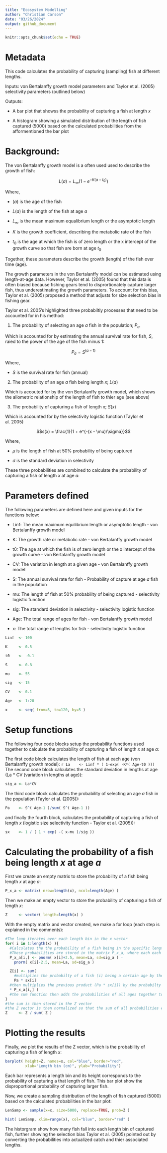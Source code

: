 ```yaml
---
title: "Ecosystem Modelling"
author: "Christian Carson"
date: "03/26/2024"
output: github_document
---
```


```r
knitr::opts_chunk$set(echo = TRUE)
```
# Metadata
This code calculates the probability of capturing (sampling) fish at different lengths.

Inputs: 
von Bertalanffy growth model parameters and Taylor et al. (2005) selectivity parameters (outlined below)

Outputs: 

- A bar plot that showss the probability of capturing a fish at length $x$

- A histogram showing a simulated distribution of the length of fish captured (5000) based on the calculated probabilities from the afformentioned the bar plot

# Background:

The von Bertalanffy growth model is a often used used to describe the growth of fish:

$$L(a) = L_{\infty} (1 - e^{-K(a - t_0)})$$

Where,

- $(a)$ is the age of the fish

- $L(a)$ is the length of the fish at age $a$

- $L_{\infty}$ is the mean maximum equalibrium length or the asymptotic length
 
- $K$ is the growth coefficient, describing the metabolic rate of the fish

- $t_0$ is the age at which the fish is of zero length or the x intercept of the growth curve so that fish are born at age $t_0$

Together, these parameters describe the growth (length) of the fish over time (age).

The growth parameters in the von Bertalanffy  model can be estimated using length-at-age data. However, Taylor et al. (2005) found that this data is often biased because fishing gears tend to disprortionately capture larger fish, thus underestimating the growth parameters.
To account for this bias, Taylor et al. (2005) proposed a method that adjusts for size selection bias in fishing gear. 

Taylor et al. 2005's highlighted three probabiltiy processes that need to be accounted for in his method:

1. The probability of selecting an age $a$ fish in the population; $P_a$
 
 Which is accounted for by estimating the annual survival rate for fish, $S$, raied to the power of the age of the fish minus 1:

$$P_a = S^{(a-1)}$$

Where,

- $S$ is the survival rate for fish (annual)

2. The probability of an age $a$ fish being length $x$; $L(a)$

Which is accouted for by the von Bertalanffy growth model, which shows the allometric relationship of the length of fish to thier age (see above)

3. The probability of capturing a fish of length $x$; $S(x)$

Which is accounted for by the selectivity logistic function (Taylor et al. 2005) 

$$s(x) = \frac{1}{1 + e^{-(x - \mu)/\sigma}}$$

Where,

- $\mu$ is the length of fish at 50% probability of being captured

- $\sigma$ is the standard deviation in selectivity

These three probabilities are combined to calculate the probability of capturing a fish of length $x$ at age $a$:

# Parameters defined
The following parameters are defined here and given inputs for the functions below:

- Linf: The mean maximum equilibrium length or asymptotic length - von Bertalanffy growth model

- K: The growth rate or metabolic rate - von Bertalanffy growth model

- t0: The age at which the fish is of zero length or the x intercept of the growth curve - von Bertalanffy growth model

- CV: The variation in length at a given age - von Bertalanffy growth model

- S: The annual survival rate for fish - Probability of capture at age $a$ fish in the population

- mu: The length of fish at 50% probability of being captured - selectivity logistic function

- sig: The standard deviation in selectivity - selectivity logistic function

- Age: The total range of ages for fish - von Bertalanffy growth model

- x: The total range of lengths for fish - selectivity logistic function

```r
Linf  <- 100

K     <- 0.5

t0    <- -0.1

S     <- 0.8

mu    <- 55

sig   <- 15

CV    <- 0.1

Age   <- 1:20

x     <- seq( from=5, to=120, by=5 )
```
# Setup functions
The following four code blocks setup the probability functions used together to calculate the probability of capturing a fish of length $x$ at age $a$:

The first code block calculates the length of fish at each age (von Bertalanffy growth model):
  ```r
La    <- Linf * ( 1-exp( -K*( Age-t0 )))
```
The second code block calculates the standard deviation in lengths at age (La * CV (variation in lengths at age)):
```r
sig_a <- La*CV
```
The third code block calculates the probability of selecting an age $a$ fish in the population (Taylor et al. (2005)):
```r
Pa    <- S^( Age-1 )/sum( S^( Age-1 ))
```
and finally the fourth block, calculates the probability of capturing a fish of length $x$ (logistic size selectivity function - Taylor et al. (2005)):

```r
sx    <- 1 / ( 1 + exp( -( x-mu )/sig ))
```
# Calculating the probability of a fish being length $x$ at age $a$

First we create an empty matrix to store the probability of a fish being length $x$ at age $a$:
```r
P_x_a <- matrix( nrow=length(x), ncol=length(Age) )
```
Then we make an empty vector to store the probability of capturing a fish of length $x$:
```r
Z     <- vector( length=length(x) )
```

With the empty matrix and vector created, we make a for loop (each step is explained in the comments):
```r
#The loop iterates over each length bin in the x vector
for( i in 1:length(x) ){
  #Calculates the the probability of a fish being in the specific length bin around x[i] at age (a), based on a normal distribution (pnorm), where +/- 2.5 is bounds of the length bin, and La and sig_a are the mean and standard deviation of the length at age
  #These probabilities are stored in the matrix P_x_a, where each each age has a probability of being in each length bin
  P_x_a[i,] <- pnorm( x[i]+2.5, mean=La, sd=sig_a ) - 
    pnorm( x[i]-2.5, mean=La, sd=sig_a )

  Z[i] <- sum( 
    #multiplies the probabilty of a fish (i) being a certain age by the probability of capture at a certain length
    Pa * sx[i] 
  #then multiplies the previous product (Pa * sx[i]) by the probabilty of a that fish, at that age, being in a certain length bin (P_x_a[i)
  * P_x_a[i,] )
  #the sum function then adds the probabilities of all ages together to get the total probability of capturing a fish of length x[i]
}
#the sum is then stored in the Z vector
#the Z vector is then normalized so that the sum of all probabilities equals 1
Z     <- Z / sum( Z )

```
# Plotting the results

Finally, we plot the results of the Z vector, which is the probability of capturing a fish of length $x$:
```r
barplot( height=Z, names=x, col="blue", border="red",
         xlab="Length bin (cm)", ylab="Probability")
```
Each bar represents a length bin and its height corresponds to the probability of capturing a that length of fish. This bar plot show the disproportional probability of capturing larger fish.

Now, we create a sampling distribution of the length of fish captured (5000) based on the calculated probabilities in the bar plot:
```r
LenSamp <- sample(x=x, size=5000, replace=TRUE, prob=Z ) 

hist( LenSamp, xlim=range(x), col="blue", border="red" )

```
The historgram show how many fish fall into each length bin of captured fish, further showing the selection bias Taylor et al. (2005) pointed out by converting the probabilities into actualized catch and thier associated lengths.